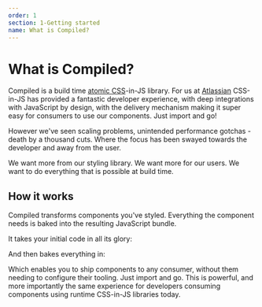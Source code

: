 ```yaml
---
order: 1
section: 1-Getting started
name: What is Compiled?
---
```



# What is Compiled?

Compiled is a build time [atomic CSS](/atomic-css)-in-JS library.
For us at [Atlassian](https://atlassian.com) CSS-in-JS has provided a fantastic developer experience,
with deep integrations with JavaScript by design,
with the delivery mechanism making it super easy for consumers to use our components.
Just import and go!

However we've seen scaling problems,
unintended performance gotchas -
death by a thousand cuts.
Where the focus has been swayed towards the developer and away from the user.

We want more from our styling library.
We want more for our users.
We want to do everything that is possible at build time.

## How it works

Compiled transforms components you've styled.
Everything the component needs is baked into the resulting JavaScript bundle.

It takes your initial code in all its glory:

<BeforeHowItWorks />

And then bakes everything in:

<AfterHowItWorks />

Which enables you to ship components to any consumer,
without them needing to configure their tooling.
Just import and go.
This is powerful,
and more importantly the same experience for developers consuming components using runtime CSS-in-JS libraries today.
